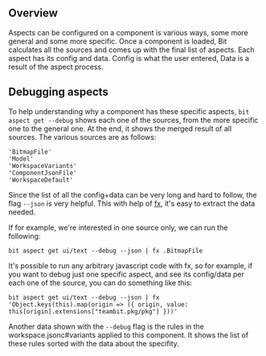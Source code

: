 ## Overview

Aspects can be configured on a component is various ways, some more general and some more specific. Once a component is loaded, Bit calculates all the sources and comes up with the final list of aspects. Each aspect has its config and data.
Config is what the user entered, Data is a result of the aspect process.

## Debugging aspects

To help understanding why a component has these specific aspects, `bit aspect get --debug` shows each one of the sources, from the more specific one to the general one. At the end, it shows the merged result of all sources.
The various sources are as follows:

```
'BitmapFile'
'Model'
'WorkspaceVariants'
'ComponentJsonFile'
'WorkspaceDefault'
```

Since the list of all the config+data can be very long and hard to follow, the flag `--json` is very helpful.
This with help of [fx](https://github.com/antonmedv/fx), it's easy to extract the data needed.

If for example, we're interested in one source only, we can run the following:

```
bit aspect get ui/text --debug --json | fx .BitmapFile
```

It's possible to run any arbitrary javascript code with fx, so for example, if you want to debug just one specific aspect, and see its config/data per each one of the source, you can do something like this:

```
bit aspect get ui/text --debug --json | fx 'Object.keys(this).map(origin => ({ origin, value: this[origin].extensions["teambit.pkg/pkg"] }))'
```

Another data shown with the `--debug` flag is the rules in the workspace.jsonc#variants applied to this component. It shows the list of these rules sorted with the data about the specifity.
